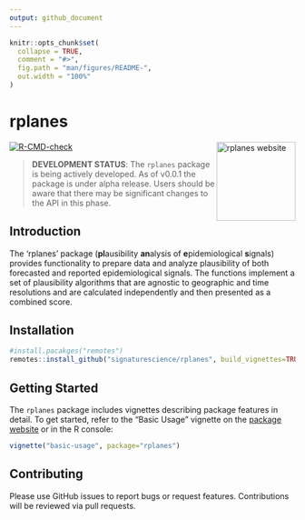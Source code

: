 ```yaml
---
output: github_document
---
```


<!-- README.md is generated from README.Rmd. Please edit that file -->

```r
knitr::opts_chunk$set(
  collapse = TRUE,
  comment = "#>",
  fig.path = "man/figures/README-",
  out.width = "100%"
)
```

# rplanes

<a href="https://signaturescience.github.io/rplanes/"><img src="man/figures/logo.png" align="right" height="139" alt="rplanes website" /></a>

<!-- badges: start -->
[![R-CMD-check](https://github.com/signaturescience/rplanes/actions/workflows/R-CMD-check.yaml/badge.svg)](https://github.com/signaturescience/rplanes/actions/workflows/R-CMD-check.yaml)
<!-- badges: end -->

> **DEVELOPMENT STATUS**: The `rplanes` package is being actively developed. As of v0.0.1 the package is under alpha release. Users should be aware that there may be significant changes to the API in this phase.

## Introduction

The 'rplanes' package (**pl**ausibility **an**alysis of **e**pidemiological **s**ignals) provides functionality to prepare data and analyze plausibility of both forecasted and reported epidemiological signals. The functions implement a set of plausibility algorithms that are agnostic to geographic and time resolutions and are calculated independently and then presented as a combined score. 


## Installation

``` r
#install.pacakges("remotes")
remotes::install_github("signaturescience/rplanes", build_vignettes=TRUE)
```

## Getting Started

The `rplanes` package includes vignettes describing package features in detail. To get started, refer to the "Basic Usage" vignette on the [package website](https://signaturescience.github.io/rplanes/articles/basic-usage.html) or in the R console:

```r
vignette("basic-usage", package="rplanes")
```

## Contributing

Please use GitHub issues to report bugs or request features. Contributions will be reviewed via pull requests.
